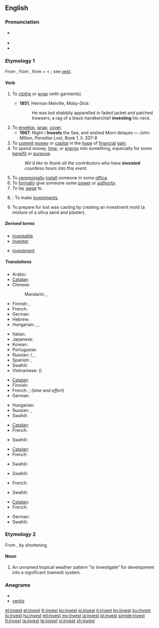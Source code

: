 ==English==

===Pronunciation===
* {{a|UK|US}} {{IPA|/ɪnˈvɛst/}} {{SAMPA|/In.vEst/}}
* {{audio|en-us-invest.ogg|Audio (US)}}
* {{rhymes|ɛst}}

===Etymology 1===
From {{etyl|fr}} {{term|investir}}, from {{etyl|la|en}} {{term|investio||lang=la|to clothe, cover}}, from {{term|in-||in, on}} + {{term|vestio||to clothe, dress}} < {{term|vestis||clothing}}; see [[vest]].

====Verb====
{{en-verb}}

# {{dated}} To [[clothe]] or [[wrap]] (with garments).
#*'''1851''', Herman Melville, ''Moby-Dick'':
#*:He was but shabbily apparelled in faded jacket and patched trowsers; a rag of a black handkerchief '''investing''' his neck.
# To [[envelop]], [[wrap]], [[cover]].
#* '''1667''': Night / '''Invests''' the Sea, and wished Morn delayes — John Milton, ''Paradise Lost'', Book 1, ll. 207-8
# To [[commit]] [[money]] or [[capital]] in the [[hope]] of [[financial]] [[gain]].
# To spend money, [[time]], or [[energy]] into something, especially for some [[benefit]] or [[purpose]].
#: ''We'd like to thank all the contributors who have '''invested''' countless hours into this event.''
# To [[ceremonially]] [[install]] someone in some [[office]].
# To [[formally]] give someone some [[power]] or [[authority]].
# To lay [[siege]] to.
# {{intransitive}}: To make [[investments]].
# To prepare for lost wax casting by creating an investment mold (a mixture of a silica sand and plaster).

=====Derived terms=====
{{rel-top|terms derived from ''invest (verb)''}}
* [[investable]]
* [[investor]]
{{rel-mid}}
* [[investment]]
{{rel-bottom}}

=====Translations=====
{{trans-top|to commit money...}}
* Arabic: {{t|ar|استثمر|tr=istáthmara}}
* [[Catalan]]: {{t+|ca|invertir}}
* Chinese:
*: Mandarin: {{t-|cmn|投資|sc=Hani}}, {{t-|cmn|投资|tr=tóuzī|sc=Hani}}
* Finnish: {{t+|fi|investoida}}, {{t+|fi|sijoittaa}}
* French: {{t+|fr|investir}}
* German: {{t+|de|investieren}}
* Hebrew: {{t|he|השקיע|tr=hishkía}}
* Hungarian: {{t+|hu|befektet}},  {{t|hu|beruház}},  {{t+|hu|invesztál}}
{{trans-mid}}
* Italian: {{t+|it|investire}}
* Japanese: {{t-|ja|投資|alt=投資する|tr=とうしする, tōshi-suru}}
* Korean: {{t+|ko|투자|alt=투자하다|tr=tuja-hada|sc=Hang}}
* Portuguese: {{t+|pt|investir}}
* Russian: {{t+|ru|инвестировать|tr=investírovat'}} {{impf}}/{{pf.}}, {{t|ru|вкладывать|tr=vkládyvat'}} {{impf}}, {{t|ru|вложить|tr=vložít'}} {{pf.}}
* Spanish: {{t-|es|invertir}}, {{t-|es|investir}}
* Swahili: {{t+|sw|wekeza|xs=Swahili}}
* Vietnamese: {{t|vi|đầu tư|xs=Vietnamese}} ({{t-|vi|投資|sc=Hani|xs=Vietnamese}})
{{trans-bottom}}

{{trans-top|to spend money, time...}}
* [[Catalan]]: {{t+|ca|invertir}}
* Finnish: {{t-|fi|satsata}}
* French: {{t+|fr|investir}}; {{t+|fr|consacrer}} (''time and effort'')
* German: {{t+|de|investieren}}
{{trans-mid}}
* Hungarian: {{t+|hu|befektet}}
* Russian: {{t|ru|вкладывать|tr=vkládyvat'}} {{impf}}, {{t|ru|вложить|tr=vložít'}} {{pf.}}
* Swahili: {{t+|sw|wekeza|xs=Swahili}}
{{trans-bottom}}

{{trans-top|to ceremonially install}}
* [[Catalan]]: {{t+|ca|investir}}
* French: {{t+|fr|investir}}
{{trans-mid}}
* Swahili: {{t+|sw|wekeza|xs=Swahili}}
{{trans-bottom}}

{{trans-top|to formally give power}}
* [[Catalan]]: {{t+|ca|investir}}
* French: {{t+|fr|investir}}
{{trans-mid}}
* Swahili: {{t+|sw|wekeza|xs=Swahili}}
{{trans-bottom}}

{{trans-top|to adorn or clothe someone}}
* Swahili: {{t+|sw|wekeza|xs=Swahili}}
{{trans-mid}}
{{trans-bottom}}

{{trans-top|to lay siege to}}
* French: {{t+|fr|investir}}
{{trans-mid}}
* Swahili: {{t+|sw|wekeza|xs=Swahili}}
{{trans-bottom}}

{{trans-top|to make investments}}
* [[Catalan]]: {{t+|ca|invertir}}
* French: {{t+|fr|investir}}
{{trans-mid}}
* German: {{t+|de|investieren}}
* Swahili: {{t+|sw|wekeza|xs=Swahili}}
{{trans-bottom}}

===Etymology 2===
From {{term|investigate||lang=en}}, by shortening

====Noun====
{{en-noun}}

# {{meteorology}} An unnamed tropical weather pattern "to investigate" for development into a significant (named) system.<!--A temporary designation by the U.S. [http://www.nrlmry.navy.mil/tc_pages/ Naval Research Lab] Joint Typhoon Warning Center and [http://www.nhc.noaa.gov/ National Hurricane Center].  Internal jargon (possibly teletype abbreviation) in the 1980's.  Appears today on some tracking maps, e.g. tropical storm advisories at the [http://www.wunderground.com/tropical/ wunderground.com tropical weather page].  Designation, e.g. <code>'''91e'''</code>, is a cyclic number (90-99) and a letter suffix for oceanic region:
#* <code>'''a'''</code> - Arabian Sea
#* <code>'''b'''</code> - Bay of Bengal
#* <code>'''c'''</code> - North Central Pacific Ocean
#* <code>'''e'''</code> - Northeast Pacific Ocean
#* <code>'''l'''</code> - North Atlantic Ocean and Caribbean Sea
#* <code>'''p'''</code> - South Pacific Ocean
#* <code>'''s'''</code> - South Indian Ocean
#* <code>'''w'''</code> - Northwest Pacific Ocean -->

===Anagrams===
* {{alphagram|einstv}}
* [[ventis#English|ventis]]

[[et:invest]]
[[el:invest]]
[[fr:invest]]
[[ko:invest]]
[[io:invest]]
[[it:invest]]
[[kn:invest]]
[[ku:invest]]
[[lo:invest]]
[[hu:invest]]
[[ml:invest]]
[[my:invest]]
[[ja:invest]]
[[pl:invest]]
[[simple:invest]]
[[fi:invest]]
[[ta:invest]]
[[te:invest]]
[[vi:invest]]
[[zh:invest]]